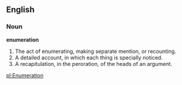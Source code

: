 ==English==

===Noun===

'''enumeration'''

#The act of enumerating, making separate mention, or recounting.
#A detailed account, in which each thing is specially noticed.
#A recapitulation, in the peroration, of the heads of an argument.

[[pl:Enumeration]]